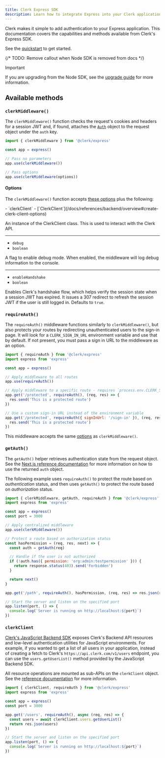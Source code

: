 ```yaml
---
title: Clerk Express SDK
description: Learn how to integrate Express into your Clerk application.
---
```


Clerk makes it simple to add authentication to your Express application. This documentation covers the capabilities and methods available from Clerk's Express SDK.

See the [quickstart](/docs/quickstarts/express) to get started.

{/* TODO: Remove callout when Node SDK is removed from docs */}

> [!IMPORTANT]
> If you are upgrading from the Node SDK, see the [upgrade guide](/docs/upgrade-guides/node-to-express) for more information.

## Available methods

### `clerkMiddleware()`

The `clerkMiddleware()` function checks the request's cookies and headers for a session JWT and, if found, attaches the [`Auth`](/docs/references/nextjs/auth-object#auth-object) object to the request object under the `auth` key.

```js
import { clerkMiddleware } from '@clerk/express'

const app = express()

// Pass no parameters
app.use(clerkMiddleware())

// Pass options
app.use(clerkMiddleware(options))
```

#### Options

The `clerkMiddleware()` function accepts [these options](https://clerk.com/docs/references/nextjs/clerk-middleware#clerk-middleware-options) plus the following:

<Properties>
  - `clerkClient`
  - [`ClerkClient`](/docs/references/backend/overview#create-clerk-client-options)

  An instance of the ClerkClient class. This is used to interact with the Clerk API.

  ---

  - `debug`
  - `boolean`

  A flag to enable debug mode. When enabled, the middleware will log debug information to the console.

  ---

  - `enableHandshake`
  - `boolean`

  Enables Clerk's handshake flow, which helps verify the session state when a session JWT has expired. It issues a 307 redirect to refresh the session JWT if the user is still logged in. Defaults to `true`.
</Properties>

### `requireAuth()`

The `requireAuth()` middleware functions similarly to `clerkMiddleware()`, but also protects your routes by redirecting unauthenticated users to the sign-in page. It will look for a `CLERK_SIGN_IN_URL` environment variable and use that by default. If not present, you must pass a sign in URL to the middleware as an option.

```js
import { requireAuth } from '@clerk/express'
import express from 'express'

const app = express()

// Apply middleware to all routes
app.use(requireAuth())

// Apply middleware to a specific route - requires `process.env.CLERK_SIGN_IN_URL` to be present
app.get('/protected', requireAuth(), (req, res) => {
  res.send('This is a protected route')
})

// Use a custom sign-in URL instead of the environment variable
app.get('/protected', requireAuth({ signInUrl: '/sign-in' }), (req, res) => {
  res.send('This is a protected route')
})
```

This middleware accepts the same [options](/docs/references/express/overview#options) as `clerkMiddleware()`.

### `getAuth()`

The `getAuth()` helper retrieves authentication state from the request object. See the [Next.js reference documentation](https://clerk.com/docs/references/nextjs/get-auth) for more information on how to use the returned `auth` object.

The following example uses `requireAuth()` to protect the route based on _authentication_ status, and then uses `getAuth()` to protect the route based on _authorization_ status.

```js
import { clerkMiddleware, getAuth, requireAuth } from '@clerk/express'
import express from 'express'

const app = express()
const port = 3000

// Apply centralized middleware
app.use(clerkMiddleware())

// Protect a route based on authorization status
const hasPermission = (req, res, next) => {
  const auth = getAuth(req)

  // Handle if the user is not authorized
  if (!auth.has({ permission: 'org:admin:testpermission' })) {
    return response.status(403).send('Forbidden')
  }

  return next()
}

app.get('/path', requireAuth(), hasPermission, (req, res) => res.json(req.auth))

// Start the server and listen on the specified port
app.listen(port, () => {
  console.log(`Server is running on http://localhost:${port}`)
})
```

### `clerkClient`

[Clerk's JavaScript Backend SDK](/docs/references/backend/overview) exposes Clerk's Backend API resources and low-level authentication utilities for JavaScript environments. For example, if you wanted to get a list of all users in your application, instead of creating a fetch to Clerk's `https://api.clerk.com/v1/users` endpoint, you can use the `users.getUserList()` method provided by the JavaScript Backend SDK.

All resource operations are mounted as sub-APIs on the `clerkClient` object. See the [reference documentation](/docs/references/backend/overview#usage) for more information.

```js
import { clerkClient, requireAuth } from '@clerk/express'
import express from 'express'

const app = express()
const port = 3000

app.get('/users', requireAuth(), async (req, res) => {
  const users = await clerkClient.users.getUserList()
  return res.json(users)
})

// Start the server and listen on the specified port
app.listen(port, () => {
  console.log(`Server is running on http://localhost:${port}`)
})
```
